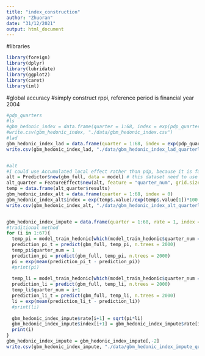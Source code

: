 ```yaml
---
title: "index_construction"
author: "Zhuoran"
date: "31/12/2021"
output: html_document
---
```


#libraries
```r
library(foreign)
library(dplyr)
library(lubridate)
library(ggplot2)
library(caret)
library(iml)
```


#global accuracy
#simply construct rppi, reference period is financial year 2004
```r
#pdp_quarters
#ls
#gbm_hedonic_index = data.frame(quarter = 1:68, index = exp(pdp_quarters$yhat - pdp_quarters$yhat[1]) * 100)
#write.csv(gbm_hedonic_index, "./data/gbm_hedonic_index.csv")
#lad
gbm_hedonic_index_lad = data.frame(quarter = 1:68, index = exp(pdp_quarters$yhat - pdp_quarters$yhat[1]) * 100)
write.csv(gbm_hedonic_index_lad, "./data/gbm_hedonic_index_lad_quarterly.csv")


#alt
#I could use Accumulated local effect rather than pdp, because it is faster and unbiased.
alt = Predictor$new(gbm_full, data = model) # this dataset need to use "model" in line 55, chunk 4.
alt_quarter = FeatureEffect$new(alt, feature = "quarter_num", grid.size = 100) # the `grid.size` is quite important, because it controls the outputs. I have 68 quarters in the data, then I have to change the grid.size to 68 (change it more to 100 for making sure, I can get 68 quarters), default is 20.
temp = data.frame(alt_quarter$results)
gbm_hedonic_index_alt = data.frame(quarter = 1:68, index = 0)
gbm_hedonic_index_alt$index = exp(temp$.value)/exp(temp$.value[1])*100
write.csv(gbm_hedonic_index_alt, "./data/gbm_hedonic_index_alt_quarterly.csv")


gbm_hedonic_index_impute = data.frame(quarter = 1:68, rate = 1, index = 100)
#traditional method
for (i in 1:67){
  temp_pi = model_train_hedonic[which(model_train_hedonic$quarter_num == i+1),]
  prediction_pi_t = predict(gbm_full, temp_pi, n.trees = 2000)
  temp_pi$quarter_num = 1
  prediction_pi = predict(gbm_full, temp_pi, n.trees = 2000)
  pi = exp(mean(prediction_pi_t - prediction_pi))
  #print(pi)
  
  temp_li = model_train_hedonic[which(model_train_hedonic$quarter_num == 1),]
  prediction_li = predict(gbm_full, temp_li, n.trees = 2000)
  temp_li$quarter_num = i+1
  prediction_li_t = predict(gbm_full, temp_li, n.trees = 2000)
  li = exp(mean(prediction_li_t - prediction_li))
  #print(li)
  
  gbm_hedonic_index_impute$rate[i+1] = sqrt(pi*li)
  gbm_hedonic_index_impute$index[i+1] = gbm_hedonic_index_impute$rate[i+1]*100#prod(gbm_hedonic_index_impute$rate[1:(i+1)])*100
  print(i)
}
gbm_hedonic_index_impute = gbm_hedonic_index_impute[,-2]
write.csv(gbm_hedonic_index_impute, "./data/gbm_hedonic_index_impute_quarterly.csv")
```